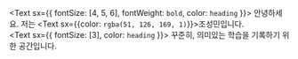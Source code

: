 <Text sx={{ fontSize: [4, 5, 6], fontWeight: `bold`, color: `heading` }}>
  안녕하세요. 저는 <Text sx={{color: `rgba(51, 126, 169, 1)`}}>조성민</Text>입니다.
</Text>
<br/>
<Text sx={{ fontSize: [3], color: `heading` }}>
  꾸준히, 의미있는 학습을 기록하기 위한 공간입니다.
</Text>
